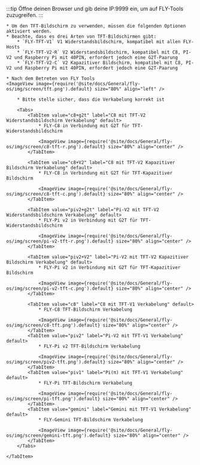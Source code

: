 :::tip
Öffne deinen Browser und gib deine IP:9999 ein, um auf FLY-Tools zuzugreifen.
:::

    * Um den TFT-Bildschirm zu verwenden, müssen die folgenden Optionen aktiviert werden.
    * Beachte, dass es drei Arten von TFT-Bildschirmen gibt:
        * `FLY-TFT-V1` V1 Widerstandsbildschirm, kompatibel mit allen FLY-Hosts
        * `FLY-TFT-V2-R` V2 Widerstandsbildschirm, kompatibel mit C8, PI-V2 und Raspberry Pi mit 40PIN, erfordert jedoch eine G2T-Paarung
        * `FLY-TFT-V2-C` V2 Kapazitiver Bildschirm, kompatibel mit C8, PI-V2 und Raspberry Pi mit 40PIN, erfordert jedoch eine G2T-Paarung

    * Nach dem Betreten von FLY Tools
    <ImageView image={require('@site/docs/General/fly-os/img/screen/tft.png').default} size="80%" align="left" />

<Tabs>
    <TabItem value="TFT" label="TFT-Verkabelung" default>

        * Bitte stelle sicher, dass die Verkabelung korrekt ist

        <Tabs>
            <TabItem value="c8+g2t" label="C8 mit TFT-V2 Widerstandsbildschirm Verkabelung" default>
                * FLY-C8 in Verbindung mit G2T für TFT-Widerstandsbildschirm

                <ImageView image={require('@site/docs/General/fly-os/img/screen/c8-tft-r.png').default} size="80%" align="center" />
            </TabItem>

            <TabItem value="c8+V2" label="C8 mit TFT-V2 Kapazitiver Bildschirm Verkabelung" default>
                * FLY-C8 in Verbindung mit G2T für TFT-Kapazitiver Bildschirm

                <ImageView image={require('@site/docs/General/fly-os/img/screen/c8-tft-c.png').default} size="80%" align="center" />
            </TabItem>

            <TabItem value="piv2+g2t" label="Pi-V2 mit TFT-V2 Widerstandsbildschirm Verkabelung" default>
                * FLY-Pi v2 in Verbindung mit G2T für TFT-Widerstandsbildschirm

                <ImageView image={require('@site/docs/General/fly-os/img/screen/pi-v2-tft-r.png').default} size="80%" align="center" />
            </TabItem>

            <TabItem value="piv2+V2" label="Pi-V2 mit TFT-V2 Kapazitiver Bildschirm Verkabelung" default>
                * FLY-Pi v2 in Verbindung mit G2T für TFT-Kapazitiver Bildschirm

                <ImageView image={require('@site/docs/General/fly-os/img/screen/pi-v2-tft-c.png').default} size="80%" align="center" />
            </TabItem>

            <TabItem value="c8" label="C8 mit TFT-V1 Verkabelung" default>
                * FLY-C8 TFT-Bildschirm Verkabelung

                <ImageView image={require('@site/docs/General/fly-os/img/screen/c8-tft.png').default} size="80%" align="center" />
            </TabItem>
            <TabItem value="piv2" label="Pi-V2 mit TFT-V1 Verkabelung" default>
                * FLY-Pi v2 TFT-Bildschirm Verkabelung

                <ImageView image={require('@site/docs/General/fly-os/img/screen/piv2-tft.png').default} size="80%" align="center" />
            </TabItem>
            <TabItem value="piv1" label="Pi(π) mit TFT-V1 Verkabelung" default>
                * FLY-Pi TFT-Bildschirm Verkabelung

                <ImageView image={require('@site/docs/General/fly-os/img/screen/pi-tft.png').default} size="80%" align="center" />
            </TabItem>
            <TabItem value="gemini" label="Gemini mit TFT-V1 Verkabelung" default>
                * FLY-Gemini TFT-Bildschirm Verkabelung
                
                <ImageView image={require('@site/docs/General/fly-os/img/screen/gemini-tft.png').default} size="80%" align="center" />
            </TabItem>
        </Tabs>

    </TabItem>
</Tabs>
